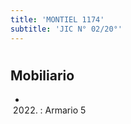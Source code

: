 ```yaml
---
title: 'MONTIEL 1174'
subtitle: 'JIC N° 02/20°'
---
```


#


## Mobiliario

*  (2022) : Armario 5 




